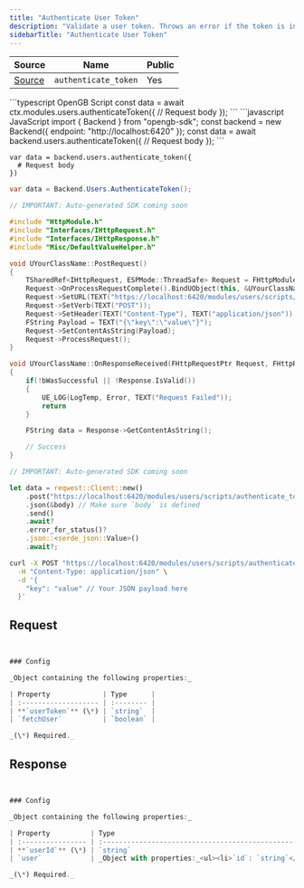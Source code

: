 ```yaml
---
title: "Authenticate User Token"
description: "Validate a user token. Throws an error if the token is invalid."
sidebarTitle: "Authenticate User Token"
---
```


| Source                                                                                                      | Name       | Public     |
| ----------------------------------------------------------------------------------------------------------- | ---------- | ---------- |
| [Source](https://github.com/rivet-gg/opengb-modules/tree/main/modules/users/scripts/authenticate_token.ts) | `authenticate_token` | Yes |

<RequestExample>
```typescript OpenGB Script
const data = await ctx.modules.users.authenticateToken({
  // Request body
});
```
```javascript JavaScript
import { Backend } from "opengb-sdk";
const backend = new Backend({ endpoint: "http://localhost:6420" });
const data = await backend.users.authenticateToken({
  // Request body
});
```

```gdscript Godot
var data = backend.users.authenticate_token({
  # Request body
})
```

```csharp Unity
var data = Backend.Users.AuthenticateToken();
```

```cpp Unreal Engine
// IMPORTANT: Auto-generated SDK coming soon

#include "HttpModule.h"
#include "Interfaces/IHttpRequest.h"
#include "Interfaces/IHttpResponse.h"
#include "Misc/DefaultValueHelper.h"

void UYourClassName::PostRequest()
{
    TSharedRef<IHttpRequest, ESPMode::ThreadSafe> Request = FHttpModule::Get().CreateRequest();
    Request->OnProcessRequestComplete().BindUObject(this, &UYourClassName::OnResponseReceived);
    Request->SetURL(TEXT("https://localhost:6420/modules/users/scripts/authenticate_token/call"));
    Request->SetVerb(TEXT("POST"));
    Request->SetHeader(TEXT("Content-Type"), TEXT("application/json"));
    FString Payload = TEXT("{\"key\":\"value\"}");
    Request->SetContentAsString(Payload);
    Request->ProcessRequest();
}

void UYourClassName::OnResponseReceived(FHttpRequestPtr Request, FHttpResponsePtr Response, bool bWasSuccessful)
{
    if(!bWasSuccessful || !Response.IsValid())
    {
        UE_LOG(LogTemp, Error, TEXT("Request Failed"));
        return
    }

    FString data = Response->GetContentAsString();

    // Success
}
```

```rust Rust
// IMPORTANT: Auto-generated SDK coming soon

let data = reqwest::Client::new()
    .post("https://localhost:6420/modules/users/scripts/authenticate_token/call")
    .json(&body) // Make sure `body` is defined
    .send()
    .await?
    .error_for_status()?
    .json::<serde_json::Value>()
    .await?;
```

```bash curl
curl -X POST "https://localhost:6420/modules/users/scripts/authenticate_token/call" \
  -H "Content-Type: application/json" \
  -d '{
    "key": "value" // Your JSON payload here
  }'
```

</RequestExample>

## Request

```typescript


### Config

_Object containing the following properties:_

| Property             | Type      |
| :------------------- | :-------- |
| **`userToken`** (\*) | `string`  |
| `fetchUser`          | `boolean` |

_(\*) Required._

```

## Response

```typescript


### Config

_Object containing the following properties:_

| Property          | Type                                                                                                                                           |
| :---------------- | :--------------------------------------------------------------------------------------------------------------------------------------------- |
| **`userId`** (\*) | `string`                                                                                                                                       |
| `user`            | _Object with properties:_<ul><li>`id`: `string`</li><li>`username`: `string`</li><li>`createdAt`: `Date`</li><li>`updatedAt`: `Date`</li></ul> |

_(\*) Required._

```
